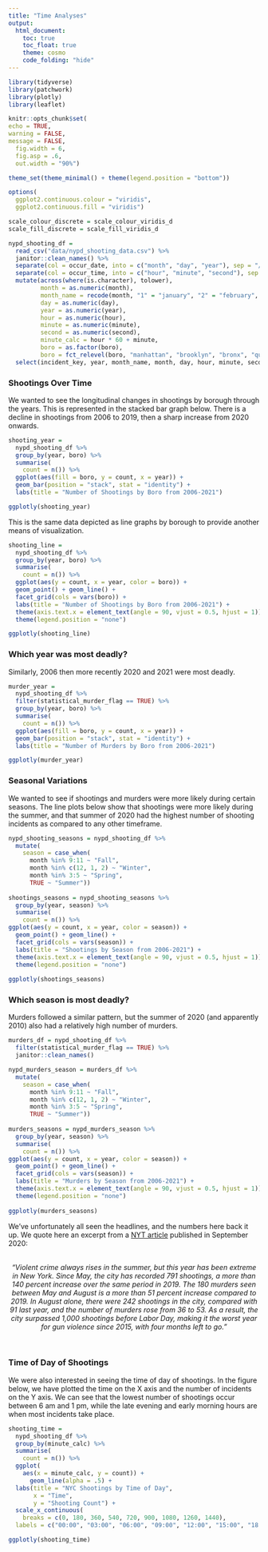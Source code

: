 ```yaml
---
title: "Time Analyses"
output: 
  html_document:
    toc: true
    toc_float: true
    theme: cosmo
    code_folding: "hide"
---
```


```r
library(tidyverse)
library(patchwork)
library(plotly)
library(leaflet)

knitr::opts_chunk$set(
echo = TRUE,
warning = FALSE,
message = FALSE,
  fig.width = 6,
  fig.asp = .6,
  out.width = "90%")

theme_set(theme_minimal() + theme(legend.position = "bottom"))

options(
  ggplot2.continuous.colour = "viridis",
  ggplot2.continuous.fill = "viridis")

scale_colour_discrete = scale_colour_viridis_d
scale_fill_discrete = scale_fill_viridis_d
```

```r
nypd_shooting_df = 
  read_csv("data/nypd_shooting_data.csv") %>%
  janitor::clean_names() %>%
  separate(col = occur_date, into = c("month", "day", "year"), sep = "/") %>% 
  separate(col = occur_time, into = c("hour", "minute", "second"), sep = ":") %>%
  mutate(across(where(is.character), tolower),
         month = as.numeric(month),
         month_name = recode(month, "1" = "january", "2" = "february", "3" = "march", "4" = "april", "5" = "may", "6" = "june", "7" = "july", "8" = "august", "9" = "september", "10" = "october", "11" = "november", "12" = "december"),
         day = as.numeric(day),
         year = as.numeric(year), 
         hour = as.numeric(hour),
         minute = as.numeric(minute), 
         second = as.numeric(second),
         minute_calc = hour * 60 + minute,
         boro = as.factor(boro), 
         boro = fct_relevel(boro, "manhattan", "brooklyn", "bronx", "queens", "staten island")) %>%
  select(incident_key, year, month_name, month, day, hour, minute, second, minute_calc, everything())
```

### Shootings Over Time
We wanted to see the longitudinal changes in shootings by borough through the years. This is represented in the stacked bar graph below. There is a decline in shootings from 2006 to 2019, then a sharp increase from 2020 onwards.

```r
shooting_year = 
  nypd_shooting_df %>%
  group_by(year, boro) %>%
  summarise(
    count = n()) %>%
  ggplot(aes(fill = boro, y = count, x = year)) +
  geom_bar(position = "stack", stat = "identity") + 
  labs(title = "Number of Shootings by Boro from 2006-2021")

ggplotly(shooting_year)
```
 
This is the same data depicted as line graphs by borough to provide another means of visualization.

```r
shooting_line = 
  nypd_shooting_df %>%
  group_by(year, boro) %>%
  summarise(
    count = n()) %>%
  ggplot(aes(y = count, x = year, color = boro)) +
  geom_point() + geom_line() +
  facet_grid(cols = vars(boro)) + 
  labs(title = "Number of Shootings by Boro from 2006-2021") +
  theme(axis.text.x = element_text(angle = 90, vjust = 0.5, hjust = 1)) +
  theme(legend.position = "none")

ggplotly(shooting_line)
```

### Which year was most deadly?
Similarly, 2006 then more recently 2020 and 2021 were most deadly.
```r
murder_year = 
  nypd_shooting_df %>%
  filter(statistical_murder_flag == TRUE) %>%
  group_by(year, boro) %>%
  summarise(
    count = n()) %>%
  ggplot(aes(fill = boro, y = count, x = year)) +
  geom_bar(position = "stack", stat = "identity") + 
  labs(title = "Number of Murders by Boro from 2006-2021")

ggplotly(murder_year)
```

### Seasonal Variations
We wanted to see if shootings and murders were more likely during certain seasons. The line plots below show that shootings were more likely during the summer, and that summer of 2020 had the highest number of shooting incidents as compared to any other timeframe. 
 
```r
nypd_shooting_seasons = nypd_shooting_df %>%
  mutate(
    season = case_when(
      month %in% 9:11 ~ "Fall",
      month %in% c(12, 1, 2) ~ "Winter",
      month %in% 3:5 ~ "Spring",
      TRUE ~ "Summer")) 
 
shootings_seasons = nypd_shooting_seasons %>%
  group_by(year, season) %>%
  summarise(
    count = n()) %>%
ggplot(aes(y = count, x = year, color = season)) +
  geom_point() + geom_line() +
  facet_grid(cols = vars(season)) + 
  labs(title = "Shootings by Season from 2006-2021") +
  theme(axis.text.x = element_text(angle = 90, vjust = 0.5, hjust = 1)) +
  theme(legend.position = "none")
 
ggplotly(shootings_seasons)
```

### Which season is most deadly?
Murders followed a similar pattern, but the summer of 2020 (and apparently 2010) also had a relatively high number of murders.

```r
murders_df = nypd_shooting_df %>%
  filter(statistical_murder_flag == TRUE) %>%
  janitor::clean_names()

nypd_murders_season = murders_df %>%
  mutate(
    season = case_when(
      month %in% 9:11 ~ "Fall",
      month %in% c(12, 1, 2) ~ "Winter",
      month %in% 3:5 ~ "Spring",
      TRUE ~ "Summer")) 
 
murders_seasons = nypd_murders_season %>%
  group_by(year, season) %>%
  summarise(
    count = n()) %>%
ggplot(aes(y = count, x = year, color = season)) +
  geom_point() + geom_line() +
  facet_grid(cols = vars(season)) + 
  labs(title = "Murders by Season from 2006-2021") + 
  theme(axis.text.x = element_text(angle = 90, vjust = 0.5, hjust = 1)) +
  theme(legend.position = "none")
 
ggplotly(murders_seasons)
```
 
We've unfortunately all seen the headlines, and the numbers here back it up. We quote here an excerpt from a [NYT article](https://www.nytimes.com/2020/09/02/nyregion/nyc-shootings-murders.html) published in September 2020:

<br> <center>
<em>“Violent crime always rises in the summer, but this year has been extreme in New York. Since May, the city has recorded 791 shootings, a more than 140 percent increase over the same period in 2019. The 180 murders seen between May and August is a more than 51 percent increase compared to 2019.
In August alone, there were 242 shootings in the city, compared with 91 last year, and the number of murders rose from 36 to 53. As a result, the city surpassed 1,000 shootings before Labor Day, making it the worst year for gun violence since 2015, with four months left to go.”</em></center><br>

### Time of Day of Shootings
We were also interested in seeing the time of day of shootings. In the figure below, we have plotted the time on the X axis and the number of incidents on the Y axis. We can see that the lowest number of shootings occur between 6 am and 1 pm, while the late evening and early morning hours are when most incidents take place.
 
```r
shooting_time = 
  nypd_shooting_df %>%
  group_by(minute_calc) %>%
  summarise(
    count = n()) %>%
  ggplot(
    aes(x = minute_calc, y = count)) +
      geom_line(alpha = .5) +
  labs(title = "NYC Shootings by Time of Day",
       x = "Time",
       y = "Shooting Count") +
  scale_x_continuous(
    breaks = c(0, 180, 360, 540, 720, 900, 1080, 1260, 1440),
  labels = c("00:00", "03:00", "06:00", "09:00", "12:00", "15:00", "18:00", "21:00", "24:00"))

ggplotly(shooting_time)
```